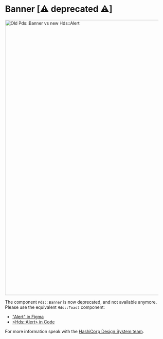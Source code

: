
<Meta title="Deprecated / Banner (Deprecated)" />

# Banner [⚠️ deprecated ⚠️]

<img alt="Old Pds::Banner vs new Hds::Alert" src={ImageFile} width="900" />

The component `Pds::Banner` is now deprecated, and not available anymore. Please use the equivalent `Hds::Toast` component:
- ["Alert" in Figma](https://www.figma.com/file/noyY6dUMDYjmySpHcMjhkN/HDS-Product---Components?node-id=1377%3A11987)
- [&lt;Hds::Alert&gt; in Code](https://design-system-components-hashicorp.vercel.app/components/alert)

For more information speak with the [HashiCorp Design System team](https://hashicorp.slack.com/archives/C7KTUHNUS).